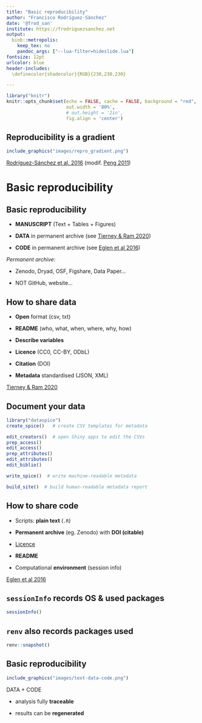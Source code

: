 ```yaml
---
title: "Basic reproducibility"
author: "Francisco Rodríguez-Sánchez"
date: '@frod_san'
institute: https://frodriguezsanchez.net
output: 
  binb::metropolis:
    keep_tex: no
    pandoc_args: ["--lua-filter=hideslide.lua"]
fontsize: 12pt
urlcolor: blue
header-includes:
  \definecolor{shadecolor}{RGB}{230,230,230}

---
```


```r
library("knitr")
knitr::opts_chunk$set(echo = FALSE, cache = FALSE, background = "red",
                      out.width = '80%',
                      # out.height = '2in', 
                      fig.align = 'center')
```



## Reproducibility is a gradient

```r
include_graphics("images/repro_gradient.png")
```

\raggedright
\tiny [Rodríguez-Sánchez et al. 2016](https://www.revistaecosistemas.net/index.php/ecosistemas/article/view/1178) (modif. [Peng 2011](https://doi.org/10.1126/science.1213847))
\raggedleft


# Basic reproducibility

## Basic reproducibility

- **MANUSCRIPT** (Text + Tables + Figures)

- **DATA** in permanent archive (see [Tierney & Ram 2020](https://arxiv.org/abs/2002.11626))

- **CODE** in permanent archive (see [Eglen et al 2016](https://doi.org/10.1038/nn.4550))

\vspace{10mm}

\small

*Permanent archive*: 

- Zenodo, Dryad, OSF, Figshare, Data Paper...

- NOT GitHub, website...




## How to share data

- **Open** format (csv, txt)

- **README** (who, what, when, where, why, how)

- **Describe variables** 

- **Licence** (CC0, CC-BY, ODbL)

- **Citation** (DOI)

- **Metadata** standardised (JSON, XML)

\raggedright
\tiny [Tierney & Ram 2020](https://arxiv.org/abs/2002.11626)
\raggedleft




## Document your data

```r
library("dataspice")
create_spice()   # create CSV templates for metadata

edit_creators()  # open Shiny apps to edit the CSVs
prep_access()
edit_access()
prep_attributes()
edit_attributes()
edit_biblio()

write_spice()  # write machine-readable metadata

build_site()  # build human-readable metadata report
```




## How to share code

- Scripts: **plain text** (`.R`)

- **Permanent archive** (eg. Zenodo) with **DOI (citable)**

- [Licence](https://www.software.ac.uk/resources/guides/adopting-open-source-licence) 

- **README**

- Computational **environment** (session info)

\raggedright
\tiny [Eglen et al 2016](https://doi.org/10.1038/nn.4550)
\raggedleft



## `sessionInfo` records OS & used packages

\tiny

```r
sessionInfo()
```


## `renv` also records packages used

```r
renv::snapshot()
```



## Basic reproducibility

```r
include_graphics("images/text-data-code.png")
```

DATA + CODE 

- analysis fully **traceable**

- results can be **regenerated**






